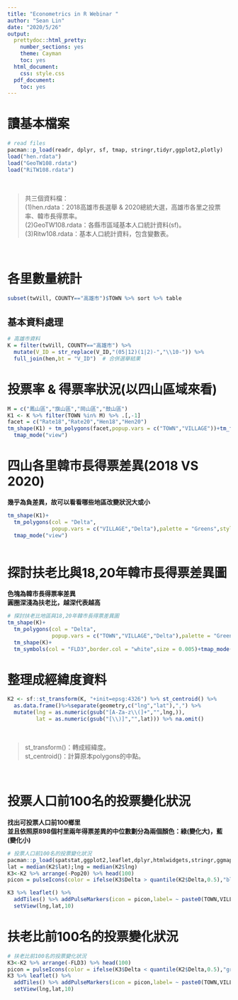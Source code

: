 ---
title: "Econometrics in R Webinar "
author: "Sean Lin"
date: "2020/5/26"
output:
  prettydoc::html_pretty:
    number_sections: yes
    theme: Cayman
    toc: yes
  html_document:
    css: style.css
  pdf_document:
    toc: yes
---
# 讀基本檔案
```{r}
# read files
pacman::p_load(readr, dplyr, sf, tmap, stringr,tidyr,ggplot2,plotly)
load("hen.rdata")
load("GeoTW108.rdata")
load("RiTW108.rdata")
```
<br>

> 共三個資料檔：<br>
(1)hen.rdata：2018高雄市長選舉 & 2020總統大選，高雄市各里之投票率、韓市長得票率。<br>
(2)GeoTW108.rdata：各縣市區域基本人口統計資料(sf)。<br>
(3)Ritw108.rdata：基本人口統計資料，包含變數表。<br>

<br>

# 各里數量統計
```{r}
subset(twVill, COUNTY=="高雄市")$TOWN %>% sort %>% table 
```
## 基本資料處理
```{r message=FALSE, warning=FALSE}
# 高雄市資料
K = filter(twVill, COUNTY=="高雄市") %>%
  mutate(V_ID = str_replace(V_ID,"(05|12)(1|2)-","\\10-")) %>% 
  full_join(hen,bt = "V_ID")  # 合併選舉結果
```

# 投票率 & 得票率狀況(以四山區域來看)
```{r}
M = c("鳳山區","旗山區","岡山區","鼓山區")
K1 <- K %>% filter(TOWN %in% M) %>% .[,-1]
facet = c("Rate18","Rate20","Hen18","Hen20")
tm_shape(K1) + tm_polygons(facet,popup.vars = c("TOWN","VILLAGE"))+tm_facets(ncol = 2,nrow = 2)+
  tmap_mode("view")

```




# 四山各里韓市長得票差異(2018 VS 2020)
**幾乎為負差異，故可以看看哪些地區改變狀況大或小** <br>
```{r}
tm_shape(K1)+
  tm_polygons(col = "Delta",
              popup.vars = c("VILLAGE","Delta"),palette = "Greens",style = "equal")+
  tmap_mode("view")
  
```


# 探討扶老比與18,20年韓市長得票差異圖
**色塊為韓市長得票率差異** <br>
**圓圈深淺為扶老比，越深代表越高** <br>
```{r message=FALSE, warning=FALSE}
# 探討扶老比地區與18,20年韓市長得票差異圖
tm_shape(K)+
  tm_polygons(col = "Delta",
              popup.vars = c("TOWN","VILLAGE","Delta"),palette = "Greens",style = "fixed",breaks = seq(-0.35,0,0.05))+
  tm_shape(K)+
  tm_symbols(col = "FLD3",border.col = "white",size = 0.005)+tmap_mode("view")
```
# 整理成經緯度資料
```{r}
K2 <- sf::st_transform(K, "+init=epsg:4326") %>% st_centroid() %>% 
  as.data.frame()%>%separate(geometry,c("lng","lat"),",") %>%
  mutate(lng = as.numeric(gsub("[A-Za-z\\(]+","",lng,)),
         lat = as.numeric(gsub("[\\)]","",lat))) %>% na.omit()
```
<br>

> st_transform()：轉成經緯度。<br>
st_centroid()：計算原本polygons的中點。<br>

<br>

# 投票人口前100名的投票變化狀況

**找出可投票人口前100鄉里**<br>
**並且依照原898個村里兩年得票差異的中位數劃分為兩個顏色：綠(變化大)，藍(變化小)**<br>
```{r message=FALSE, warning=FALSE}
# 投票人口前100名的投票變化狀況
pacman::p_load(spatstat,ggplot2,leaflet,dplyr,htmlwidgets,stringr,ggmap,leaflet.extras,viridisLite,htmltools,sf)
lat = median(K2$lat);lng = median(K2$lng)
K3<-K2 %>% arrange(-Pop20) %>% head(100)
picon = pulseIcons(color = ifelse(K3$Delta > quantile(K2$Delta,0.5),"blue","green"))

K3 %>% leaflet() %>%
  addTiles() %>% addPulseMarkers(icon = picon,label= ~ paste0(TOWN,VILLAGE,paste0(round(Delta,4)*100,"%")))%>% 
  setView(lng,lat,10)
```


# 扶老比前100名的投票變化狀況
```{r message=FALSE, warning=FALSE}
# 扶老比前100名的投票變化狀況
K3<-K2 %>% arrange(-FLD3) %>% head(100)
picon = pulseIcons(color = ifelse(K3$Delta < quantile(K2$Delta,0.5),"green","blue"))
K3 %>% leaflet() %>%
  addTiles() %>% addPulseMarkers(icon = picon,label= ~ paste0(TOWN,VILLAGE,paste0(round(Delta,4)*100,"%")))%>% 
  setView(lng,lat,10)
```





```{r}

```

